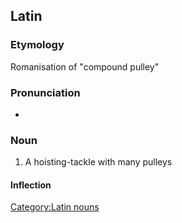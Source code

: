 ==Latin==
===Etymology===
Romanisation of {{AGr.|la}} '''{{polytonic|[[πολυσπαστον]]}}''' {{italbrac|polyspaston}} "compound pulley"

===Pronunciation===
*{{IPA|/ˈpo.lʏˌspas.ton/}}

===Noun===
{{la-noun|polyspaston|polyspasti#Latin|polyspastī|n|second}}

# A hoisting-tackle with many pulleys

====Inflection====
{{ladecl2}}
{{la-decl-2nd-Greek-N|polyspast}}

[[Category:Latin nouns]]
